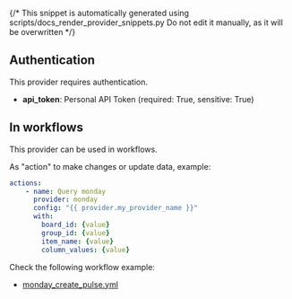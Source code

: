 {/* This snippet is automatically generated using scripts/docs_render_provider_snippets.py 
Do not edit it manually, as it will be overwritten */}

## Authentication
This provider requires authentication.
- **api_token**: Personal API Token (required: True, sensitive: True)


## In workflows

This provider can be used in workflows.



As "action" to make changes or update data, example:
```yaml
actions:
    - name: Query monday
      provider: monday
      config: "{{ provider.my_provider_name }}"
      with:
        board_id: {value}  
        group_id: {value}  
        item_name: {value}  
        column_values: {value}  
```




Check the following workflow example:
- [monday_create_pulse.yml](https://github.com/keephq/keep/blob/main/examples/workflows/monday_create_pulse.yml)
